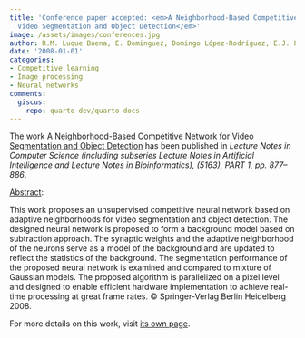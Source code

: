 ```yaml
---
title: 'Conference paper accepted: <em>A Neighborhood-Based Competitive Network for
  Video Segmentation and Object Detection</em>'
image: /assets/images/conferences.jpg
author: R.M. Luque Baena, E. Dominguez, Domingo López-Rodríguez, E.J. Palomo
date: '2008-01-01'
categories:
- Competitive learning
- Image processing
- Neural networks
comments:
  giscus:
    repo: quarto-dev/quarto-docs
---
```


The work <u>A Neighborhood-Based Competitive Network for Video Segmentation and Object Detection</u> has been published in <em>Lecture Notes in Computer Science (including subseries Lecture Notes in Artificial Intelligence and Lecture Notes in Bioinformatics), (5163), PART 1, <em>pp. 877&ndash;886</em></em>.

<u>Abstract</u>:



This work proposes an unsupervised competitive neural network based on adaptive neighborhoods for video segmentation and object detection. The designed neural network is proposed to form a background model based on subtraction approach. The synaptic weights and the adaptive neighborhood of the neurons serve as a model of the background and are updated to reflect the statistics of the background. The segmentation performance of the proposed neural network is examined and compared to mixture of Gaussian models. The proposed algorithm is parallelized on a pixel level and designed to enable efficient hardware implementation to achieve real-time processing at great frame rates. © Springer-Verlag Berlin Heidelberg 2008.




For more details on this work, visit <a href='/publications/conferences/2008-icann1'>its own page</a>.
